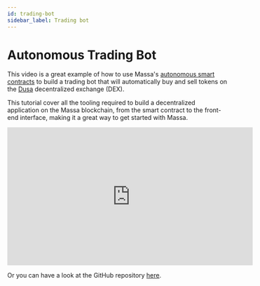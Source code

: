 ```yaml
---
id: trading-bot
sidebar_label: Trading bot
---
```


# Autonomous Trading Bot

This video is a great example of how to use Massa's [autonomous smart contracts](/docs/learn/autonomous-sc) to build a trading bot that will automatically buy and sell tokens on the [Dusa](https://dusa.io) decentralized exchange (DEX).

This tutorial cover all the tooling required to build a decentralized application on the Massa blockchain, from the smart contract to the front-end interface, making it a great way to get started with Massa.

<iframe width="560" height="315" src="https://www.youtube.com/embed/gliOv6ICWRg" title="YouTube video player" frameBorder="0" allow="accelerometer; autoplay; clipboard-write; encrypted-media; gyroscope; picture-in-picture; web-share" allowFullScreen></iframe>

Or you can have a look at the GitHub repository [here](https://github.com/massalabs/demoyard).
